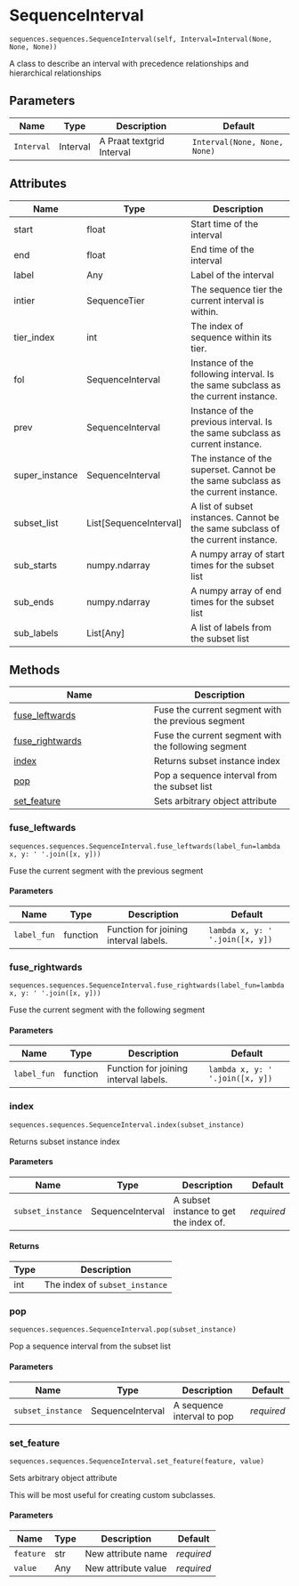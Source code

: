 # SequenceInterval { #aligned_textgrid.sequences.sequences.SequenceInterval }

`sequences.sequences.SequenceInterval(self, Interval=Interval(None, None, None))`

A class to describe an interval with precedence relationships and hierarchical relationships

## Parameters

| Name       | Type     | Description               | Default                      |
|------------|----------|---------------------------|------------------------------|
| `Interval` | Interval | A Praat textgrid Interval | `Interval(None, None, None)` |

## Attributes

| Name           | Type                     | Description                                                                        |
|----------------|--------------------------|------------------------------------------------------------------------------------|
| start          | float                    | Start time of the interval                                                         |
| end            | float                    | End time of the interval                                                           |
| label          | Any                      | Label of the interval                                                              |
| intier         | SequenceTier             | The sequence tier the current interval is within.                                  |
| tier_index     | int                      | The index of sequence within its tier.                                             |
| fol            | SequenceInterval         | Instance of the following interval. Is the same subclass as the current instance.  |
| prev           | SequenceInterval         | Instance of the previous interval. Is the same subclass as current instance.       |
| super_instance | SequenceInterval         | The instance of the superset. Cannot be the same subclass as the current instance. |
| subset_list    | List\[SequenceInterval\] | A list of subset instances. Cannot be the same subclass of the current instance.   |
| sub_starts     | numpy.ndarray            | A numpy array of start times for the subset list                                   |
| sub_ends       | numpy.ndarray            | A numpy array of end times for the subset list                                     |
| sub_labels     | List\[Any\]              | A list of labels from the subset list                                              |

## Methods

| Name | Description |
| --- | --- |
| [fuse_leftwards](#aligned_textgrid.sequences.sequences.SequenceInterval.fuse_leftwards) | Fuse the current segment with the previous segment |
| [fuse_rightwards](#aligned_textgrid.sequences.sequences.SequenceInterval.fuse_rightwards) | Fuse the current segment with the following segment |
| [index](#aligned_textgrid.sequences.sequences.SequenceInterval.index) | Returns subset instance index |
| [pop](#aligned_textgrid.sequences.sequences.SequenceInterval.pop) | Pop a sequence interval from the subset list |
| [set_feature](#aligned_textgrid.sequences.sequences.SequenceInterval.set_feature) | Sets arbitrary object attribute |

### fuse_leftwards { #aligned_textgrid.sequences.sequences.SequenceInterval.fuse_leftwards }

`sequences.sequences.SequenceInterval.fuse_leftwards(label_fun=lambda x, y: ' '.join([x, y]))`

Fuse the current segment with the previous segment

#### Parameters

| Name        | Type     | Description                           | Default                         |
|-------------|----------|---------------------------------------|---------------------------------|
| `label_fun` | function | Function for joining interval labels. | `lambda x, y: ' '.join([x, y])` |

### fuse_rightwards { #aligned_textgrid.sequences.sequences.SequenceInterval.fuse_rightwards }

`sequences.sequences.SequenceInterval.fuse_rightwards(label_fun=lambda x, y: ' '.join([x, y]))`

Fuse the current segment with the following segment

#### Parameters

| Name        | Type     | Description                           | Default                         |
|-------------|----------|---------------------------------------|---------------------------------|
| `label_fun` | function | Function for joining interval labels. | `lambda x, y: ' '.join([x, y])` |

### index { #aligned_textgrid.sequences.sequences.SequenceInterval.index }

`sequences.sequences.SequenceInterval.index(subset_instance)`

Returns subset instance index

#### Parameters

| Name              | Type             | Description                            | Default    |
|-------------------|------------------|----------------------------------------|------------|
| `subset_instance` | SequenceInterval | A subset instance to get the index of. | _required_ |

#### Returns

| Type   | Description                    |
|--------|--------------------------------|
| int    | The index of `subset_instance` |

### pop { #aligned_textgrid.sequences.sequences.SequenceInterval.pop }

`sequences.sequences.SequenceInterval.pop(subset_instance)`

Pop a sequence interval from the subset list

#### Parameters

| Name              | Type             | Description                | Default    |
|-------------------|------------------|----------------------------|------------|
| `subset_instance` | SequenceInterval | A sequence interval to pop | _required_ |

### set_feature { #aligned_textgrid.sequences.sequences.SequenceInterval.set_feature }

`sequences.sequences.SequenceInterval.set_feature(feature, value)`

Sets arbitrary object attribute

This will be most useful for creating custom subclasses.

#### Parameters

| Name      | Type   | Description         | Default    |
|-----------|--------|---------------------|------------|
| `feature` | str    | New attribute name  | _required_ |
| `value`   | Any    | New attribute value | _required_ |